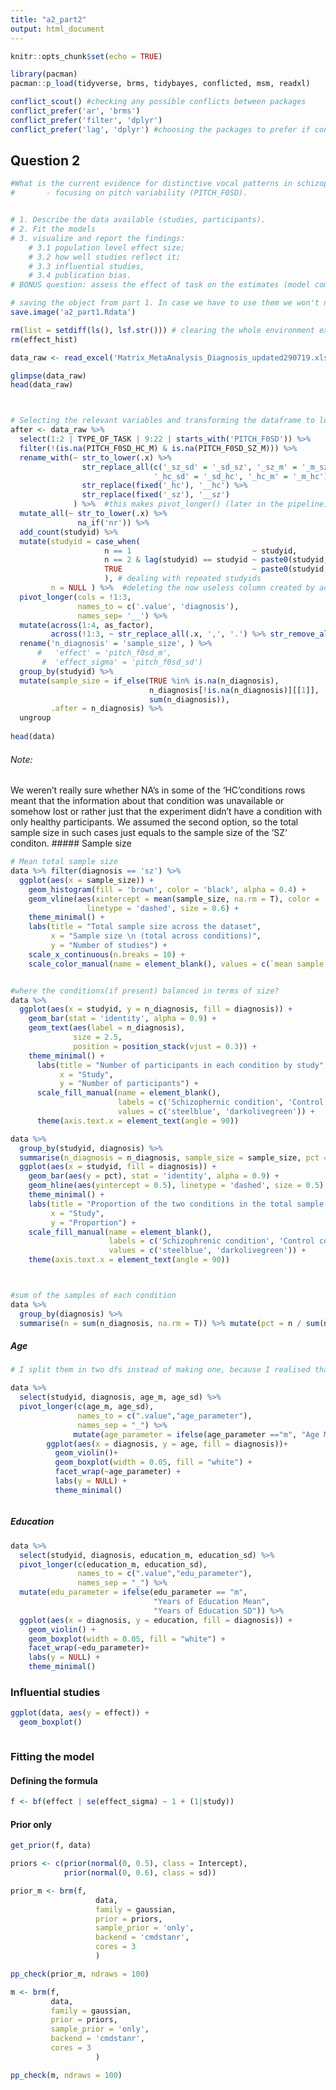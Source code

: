 ```yaml
---
title: "a2_part2"
output: html_document
---
```


```r
knitr::opts_chunk$set(echo = TRUE)

library(pacman)
pacman::p_load(tidyverse, brms, tidybayes, conflicted, msm, readxl)

conflict_scout() #checking any possible conflicts between packages
conflict_prefer('ar', 'brms')
conflict_prefer('filter', 'dplyr')
conflict_prefer('lag', 'dplyr') #choosing the packages to prefer if conflict arises
```

## Question 2
```r
#What is the current evidence for distinctive vocal patterns in schizophrenia? 
#       - focusing on pitch variability (PITCH_F0SD). 


# 1. Describe the data available (studies, participants). 
# 2. Fit the models
# 3. visualize and report the findings: 
    # 3.1 population level effect size;
    # 3.2 how well studies reflect it; 
    # 3.3 influential studies, 
    # 3.4 publication bias. 
# BONUS question: assess the effect of task on the estimates (model comparison with baseline model)
```

```r
# saving the object from part 1. In case we have to use them we won't need to rerun the whole thing
save.image('a2_part1.Rdata') 

rm(list = setdiff(ls(), lsf.str())) # clearing the whole environment except the functions
rm(effect_hist)

data_raw <- read_excel('Matrix_MetaAnalysis_Diagnosis_updated290719.xlsx')

glimpse(data_raw)
head(data_raw)



# Selecting the relevant variables and transforming the dataframe to long format
after <- data_raw %>% 
  select(1:2 | TYPE_OF_TASK | 9:22 | starts_with('PITCH_F0SD')) %>%
  filter(!(is.na(PITCH_F0SD_HC_M) & is.na(PITCH_F0SD_SZ_M))) %>% 
  rename_with(~ str_to_lower(.x) %>% 
                str_replace_all(c('_sz_sd' = '_sd_sz', '_sz_m' = '_m_sz', 
                                '_hc_sd' = '_sd_hc', '_hc_m' = '_m_hc')) %>% 
                str_replace(fixed('_hc'), '__hc') %>% 
                str_replace(fixed('_sz'), '__sz')
              ) %>%  #this makes pivot_longer() (later in the pipeline) easier
  mutate_all(~ str_to_lower(.x) %>%  
               na_if('nr')) %>%
  add_count(studyid) %>% 
  mutate(studyid = case_when(
                     n == 1                           ~ studyid,
                     n == 2 & lag(studyid) == studyid ~ paste0(studyid, 'b'),
                     TRUE                             ~ paste0(studyid, 'a')
                     ), # dealing with repeated studyids
         n = NULL ) %>%  #deleting the now useless column created by add_count(studyid)
  pivot_longer(cols = !1:3, 
               names_to = c('.value', 'diagnosis'),
               names_sep= '__') %>% 
  mutate(across(1:4, as_factor),
         across(!1:3, ~ str_replace_all(.x, ',', '.') %>% str_remove_all("[^0-9.]") %>% as.numeric)) %>% #there were weird cells like '2,63197\r\n \r\n	' that needed to be fixed before converting to numeric)
  rename('n_diagnosis' = 'sample_size', ) %>% 
      #   'effect' = 'pitch_f0sd_m',
       #  'effect_sigma' = 'pitch_f0sd_sd')
  group_by(studyid) %>% 
  mutate(sample_size = if_else(TRUE %in% is.na(n_diagnosis),
                               n_diagnosis[!is.na(n_diagnosis)][[1]],
                               sum(n_diagnosis)),
         .after = n_diagnosis) %>% 
  ungroup
  
head(data)
```
###### Note:
We weren't really sure whether NA's in some of the 'HC'conditions rows meant that the information about that condition was unavailable or somehow lost or rather just that the experiment didn't have a condition with only healthy participants. We assumed the second option, so the total sample size in such cases just equals to the sample size of the 'SZ' conditon.
##### Sample size
```r
# Mean total sample size
data %>% filter(diagnosis == 'sz') %>%
  ggplot(aes(x = sample_size)) +
    geom_histogram(fill = 'brown', color = 'black', alpha = 0.4) +
    geom_vline(aes(xintercept = mean(sample_size, na.rm = T), color = 'mean sample size'),
                 linetype = 'dashed', size = 0.6) +
    theme_minimal() +
    labs(title = "Total sample size across the dataset",
         x = "Sample size \n (total across conditions)",
         y = "Number of studies") +
    scale_x_continuous(n.breaks = 10) +
    scale_color_manual(name = element_blank(), values = c(`mean sample size` = 'brown'))


#where the conditions(if present) balanced in terms of size?
data %>%
  ggplot(aes(x = studyid, y = n_diagnosis, fill = diagnosis)) +
    geom_bar(stat = 'identity', alpha = 0.9) +
    geom_text(aes(label = n_diagnosis), 
              size = 2.5, 
              position = position_stack(vjust = 0.3)) +
    theme_minimal() +
      labs(title = "Number of participants in each condition by study",
           x = "Study",
           y = "Number of participants") +
      scale_fill_manual(name = element_blank(), 
                        labels = c('Schizophernic condition', 'Control condition'), 
                        values = c('steelblue', 'darkolivegreen')) +
      theme(axis.text.x = element_text(angle = 90))

data %>% 
  group_by(studyid, diagnosis) %>% 
  summarise(n_diagnosis = n_diagnosis, sample_size = sample_size, pct = n_diagnosis / sample_size) %>% 
  ggplot(aes(x = studyid, fill = diagnosis)) +
    geom_bar(aes(y = pct), stat = 'identity', alpha = 0.9) +
    geom_hline(aes(yintercept = 0.5), linetype = 'dashed', size = 0.5) +
    theme_minimal() +
    labs(title = "Proportion of the two conditions in the total sample size by study",
         x = "Study",
         y = "Proportion") +
    scale_fill_manual(name = element_blank(), 
                      labels = c('Schizophrenic condition', 'Control condition'), 
                      values = c('steelblue', 'darkolivegreen')) +
    theme(axis.text.x = element_text(angle = 90))



#sum of the samples of each condition
data %>% 
  group_by(diagnosis) %>% 
  summarise(n = sum(n_diagnosis, na.rm = T)) %>% mutate(pct = n / sum(n))
```

##### Age
```r
# I split them in two dfs instead of making one, because I realised that makes each value repeat 2, which then makes the plot thicker

data %>% 
  select(studyid, diagnosis, age_m, age_sd) %>% 
  pivot_longer(c(age_m, age_sd),
               names_to = c(".value","age_parameter"),
               names_sep = "_") %>% 
              mutate(age_parameter = ifelse(age_parameter =="m", "Age Mean", "Age SD")) %>%                            
        ggplot(aes(x = diagnosis, y = age, fill = diagnosis))+
          geom_violin()+
          geom_boxplot(width = 0.05, fill = "white") +
          facet_wrap(~age_parameter) +
          labs(y = NULL) +
          theme_minimal()



```
##### Education
```r
data %>% 
  select(studyid, diagnosis, education_m, education_sd) %>% 
  pivot_longer(c(education_m, education_sd),
               names_to = c(".value","edu_parameter"),
               names_sep = "_") %>% 
  mutate(edu_parameter = ifelse(edu_parameter == "m",
                                "Years of Education Mean",
                                "Years of Education SD")) %>%
  ggplot(aes(x = diagnosis, y = education, fill = diagnosis)) +
    geom_violin() +
    geom_boxplot(width = 0.05, fill = "white") +
    facet_wrap(~edu_parameter)+
    labs(y = NULL) +
    theme_minimal()

```
### Influential studies
```r

ggplot(data, aes(y = effect)) +
  geom_boxplot()



```
### Fitting the model
#### Defining the formula
```r
f <- bf(effect | se(effect_sigma) ~ 1 + (1|study))
```
#### Prior only
```r
get_prior(f, data)

priors <- c(prior(normal(0, 0.5), class = Intercept),
            prior(normal(0, 0.6), class = sd))

```

```r
prior_m <- brm(f,
                   data,
                   family = gaussian,
                   prior = priors,
                   sample_prior = 'only',
                   backend = 'cmdstanr',
                   cores = 3
                   )
```

```r
pp_check(prior_m, ndraws = 100)
```

```r
m <- brm(f, 
         data,
         family = gaussian,
         prior = priors,
         sample_prior = 'only',
         backend = 'cmdstanr',
         cores = 3
                   )
```
```r
pp_check(m, ndraws = 100)
```

